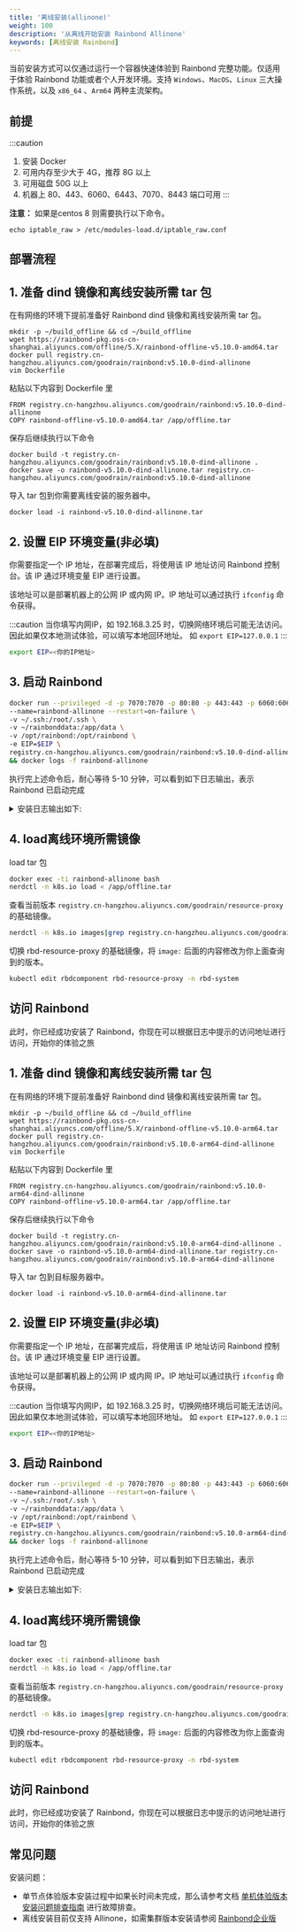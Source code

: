 ```yaml
---
title: '离线安装(allinone)'
weight: 100
description: '从离线开始安装 Rainbond Allinone'
keywords: [离线安装 Rainbond]
---
```



当前安装方式可以仅通过运行一个容器快速体验到 Rainbond 完整功能。仅适用于体验 Rainbond 功能或者个人开发环境。支持 `Windows`、`MacOS`、`Linux` 三大操作系统，以及 `x86_64` 、`Arm64` 两种主流架构。

## 前提

:::caution

1. 安装 Docker 
2. 可用内存至少大于 4G，推荐 8G 以上
3. 可用磁盘 50G 以上
4. 机器上 80、443、6060、6443、7070、8443 端口可用
:::

**注意：** 如果是centos 8 则需要执行以下命令。

```shell
echo iptable_raw > /etc/modules-load.d/iptable_raw.conf
```

## 部署流程

<Tabs groupId="office">
<TabItem value="Linux" label="Linux" default>

<h2> 1. 准备 dind 镜像和离线安装所需 tar 包 </h2>

在有网络的环境下提前准备好 Rainbond dind 镜像和离线安装所需 tar 包。 

```shell
mkdir -p ~/build_offline && cd ~/build_offline
wget https://rainbond-pkg.oss-cn-shanghai.aliyuncs.com/offline/5.X/rainbond-offline-v5.10.0-amd64.tar
docker pull registry.cn-hangzhou.aliyuncs.com/goodrain/rainbond:v5.10.0-dind-allinone
vim Dockerfile
```

粘贴以下内容到 Dockerfile 里

```file
FROM registry.cn-hangzhou.aliyuncs.com/goodrain/rainbond:v5.10.0-dind-allinone
COPY rainbond-offline-v5.10.0-amd64.tar /app/offline.tar
```

 保存后继续执行以下命令

```shell
docker build -t registry.cn-hangzhou.aliyuncs.com/goodrain/rainbond:v5.10.0-dind-allinone .
docker save -o rainbond-v5.10.0-dind-allinone.tar registry.cn-hangzhou.aliyuncs.com/goodrain/rainbond:v5.10.0-dind-allinone
```

导入 tar 包到你需要离线安装的服务器中。

```shell
docker load -i rainbond-v5.10.0-dind-allinone.tar
```

<h2> 2. 设置 EIP 环境变量(非必填) </h2>

你需要指定一个 IP 地址，在部署完成后，将使用该 IP 地址访问 Rainbond 控制台。该 IP 通过环境变量 EIP 进行设置。

该地址可以是部署机器上的公网 IP 或内网 IP。IP 地址可以通过执行 `ifconfig` 命令获得。

:::caution
当你填写内网IP，如 192.168.3.25 时，切换网络环境后可能无法访问。因此如果仅本地测试体验，可以填写本地回环地址。
如 `export EIP=127.0.0.1`
:::

```bash
export EIP=<你的IP地址>
```

<h2> 3. 启动 Rainbond </h2>

```bash
docker run --privileged -d -p 7070:7070 -p 80:80 -p 443:443 -p 6060:6060 -p 8443:8443 \
--name=rainbond-allinone --restart=on-failure \
-v ~/.ssh:/root/.ssh \
-v ~/rainbonddata:/app/data \
-v /opt/rainbond:/opt/rainbond \
-e EIP=$EIP \
registry.cn-hangzhou.aliyuncs.com/goodrain/rainbond:v5.10.0-dind-allinone \
&& docker logs -f rainbond-allinone
```

执行完上述命令后，耐心等待 5-10 分钟，可以看到如下日志输出，表示 Rainbond 已启动完成

<details>
<summary>安装日志输出如下: </summary>

```bash
2022-10-11 11:44:49 WARN: Too little free disk space, recommended disk space greater than 50G
2022-10-11 11:44:49 INFO: Memory: 7821 MB, CPUs: 2, Disk: 31884 MB
2022-10-11 11:44:49 INFO: move images
2022-10-11 11:45:05 INFO: K3s is starting, please wait ············································
2022-10-11 11:47:09 INFO: K3s started successfully
namespace/rbd-system created
2022-10-11 11:47:09 INFO: Create namespace rbd-system
NAME: rainbond-operator
LAST DEPLOYED: Tue Oct 11 11:47:16 2022
NAMESPACE: rbd-system
STATUS: deployed
REVISION: 1
TEST SUITE: None
2022-10-11 11:47:17 INFO: Helm rainbond-operator installed
2022-10-11 11:47:19 INFO: Rainbond Region installed
2022-10-11 11:47:19 INFO: Rainbond Region is starting, please wait ············································
2022-10-11 11:48:36 INFO: Rainbond Region started successfully
2022-10-11 11:48:38 INFO: K3s is restarting, please wait ············································
2022-10-11 11:50:19 INFO: K3s restarted successfully
pod "rbd-chaos-9f6nf" deleted
2022-10-11 11:50:22 INFO: Rainbond console is starting, please wait ············································
2022-10-11 11:50:38 INFO: Rainbond started successfully, Please pass http://47.105.90.153:7070 Access Rainbond
```
</details>

<h2> 4. load离线环境所需镜像 </h2>

load tar 包

```bash
docker exec -ti rainbond-allinone bash
nerdctl -n k8s.io load < /app/offline.tar
```

查看当前版本 `registry.cn-hangzhou.aliyuncs.com/goodrain/resource-proxy` 的基础镜像。

```bash
nerdctl -n k8s.io images|grep registry.cn-hangzhou.aliyuncs.com/goodrain/resource-proxy
```

切换 rbd-resource-proxy 的基础镜像，将 `image:` 后面的内容修改为你上面查询到的版本。

```bash
kubectl edit rbdcomponent rbd-resource-proxy -n rbd-system
```

<h2> 访问 Rainbond </h2>

此时，你已经成功安装了 Rainbond，你现在可以根据日志中提示的访问地址进行访问，开始你的体验之旅

</TabItem>
<TabItem value="Linux Arm64" label="Linux Arm64">

<h2> 1. 准备 dind 镜像和离线安装所需 tar 包 </h2>

在有网络的环境下提前准备好 Rainbond dind 镜像和离线安装所需 tar 包。 

```shell
mkdir -p ~/build_offline && cd ~/build_offline
wget https://rainbond-pkg.oss-cn-shanghai.aliyuncs.com/offline/5.X/rainbond-offline-v5.10.0-arm64.tar
docker pull registry.cn-hangzhou.aliyuncs.com/goodrain/rainbond:v5.10.0-arm64-dind-allinone
vim Dockerfile
```

粘贴以下内容到 Dockerfile 里

```file
FROM registry.cn-hangzhou.aliyuncs.com/goodrain/rainbond:v5.10.0-arm64-dind-allinone
COPY rainbond-offline-v5.10.0-arm64.tar /app/offline.tar
```

 保存后继续执行以下命令

```shell
docker build -t registry.cn-hangzhou.aliyuncs.com/goodrain/rainbond:v5.10.0-arm64-dind-allinone .
docker save -o rainbond-v5.10.0-arm64-dind-allinone.tar registry.cn-hangzhou.aliyuncs.com/goodrain/rainbond:v5.10.0-arm64-dind-allinone
```

导入 tar 包到目标服务器中。

```shell
docker load -i rainbond-v5.10.0-arm64-dind-allinone.tar
```

<h2> 2. 设置 EIP 环境变量(非必填)</h2>

你需要指定一个 IP 地址，在部署完成后，将使用该 IP 地址访问 Rainbond 控制台。该 IP 通过环境变量 EIP 进行设置。

该地址可以是部署机器上的公网 IP 或内网 IP。IP 地址可以通过执行 `ifconfig` 命令获得。

:::caution
当你填写内网IP，如 192.168.3.25 时，切换网络环境后可能无法访问。因此如果仅本地测试体验，可以填写本地回环地址。
如 `export EIP=127.0.0.1`
:::

```bash
export EIP=<你的IP地址>
```

<h2> 3. 启动 Rainbond </h2>

```bash
docker run --privileged -d -p 7070:7070 -p 80:80 -p 443:443 -p 6060:6060 -p 8443:8443 \
--name=rainbond-allinone --restart=on-failure \
-v ~/.ssh:/root/.ssh \
-v ~/rainbonddata:/app/data \
-v /opt/rainbond:/opt/rainbond \
-e EIP=$EIP \
registry.cn-hangzhou.aliyuncs.com/goodrain/rainbond:v5.10.0-arm64-dind-allinone \
&& docker logs -f rainbond-allinone
```

执行完上述命令后，耐心等待 5-10 分钟，可以看到如下日志输出，表示 Rainbond 已启动完成

<details>
<summary>安装日志输出如下: </summary>

```bash
2022-10-11 11:44:49 WARN: Too little free disk space, recommended disk space greater than 50G
2022-10-11 11:44:49 INFO: Memory: 7821 MB, CPUs: 2, Disk: 31884 MB
2022-10-11 11:44:49 INFO: move images
2022-10-11 11:45:05 INFO: K3s is starting, please wait ············································
2022-10-11 11:47:09 INFO: K3s started successfully
namespace/rbd-system created
2022-10-11 11:47:09 INFO: Create namespace rbd-system
NAME: rainbond-operator
LAST DEPLOYED: Tue Oct 11 11:47:16 2022
NAMESPACE: rbd-system
STATUS: deployed
REVISION: 1
TEST SUITE: None
2022-10-11 11:47:17 INFO: Helm rainbond-operator installed
2022-10-11 11:47:19 INFO: Rainbond Region installed
2022-10-11 11:47:19 INFO: Rainbond Region is starting, please wait ············································
2022-10-11 11:48:36 INFO: Rainbond Region started successfully
2022-10-11 11:48:38 INFO: K3s is restarting, please wait ············································
2022-10-11 11:50:19 INFO: K3s restarted successfully
pod "rbd-chaos-9f6nf" deleted
2022-10-11 11:50:22 INFO: Rainbond console is starting, please wait ············································
2022-10-11 11:50:38 INFO: Rainbond started successfully, Please pass http://47.105.90.153:7070 Access Rainbond
```
</details>

<h2> 4. load离线环境所需镜像 </h2>

load tar 包

```bash
docker exec -ti rainbond-allinone bash
nerdctl -n k8s.io load < /app/offline.tar
```

查看当前版本 `registry.cn-hangzhou.aliyuncs.com/goodrain/resource-proxy` 的基础镜像。

```bash
nerdctl -n k8s.io images|grep registry.cn-hangzhou.aliyuncs.com/goodrain/resource-proxy
```

切换 rbd-resource-proxy 的基础镜像，将 `image:` 后面的内容修改为你上面查询到的版本。

```bash
kubectl edit rbdcomponent rbd-resource-proxy -n rbd-system
```

<h2> 访问 Rainbond </h2>

此时，你已经成功安装了 Rainbond，你现在可以根据日志中提示的访问地址进行访问，开始你的体验之旅

</TabItem>
</Tabs>

## 常见问题

安装问题：

* 单节点体验版本安装过程中如果长时间未完成，那么请参考文档 [单机体验版本安装问题排查指南](/docs/installation/install-troubleshoot/dind-install-troubleshoot/) 进行故障排查。
* 离线安装目前仅支持 Allinone，如需集群版本安装请参阅 [Rainbond企业版](/enterprise_server)

